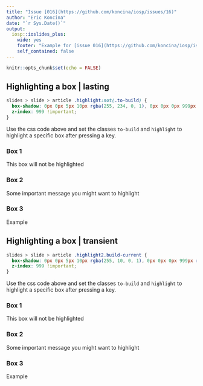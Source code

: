 ```yaml
---
title: "Issue [016](https://github.com/koncina/iosp/issues/16)"
author: "Eric Koncina"
date: "`r Sys.Date()`"
output:
  iosp::ioslides_plus:
    wide: yes
    footer: "Example for [issue 016](https://github.com/koncina/iosp/issues/16)"
    self_contained: false
---
```



```r
knitr::opts_chunk$set(echo = FALSE)
```

## Highlighting a box | lasting

```css
slides > slide > article .highlight:not(.to-build) {
  box-shadow: 0px 0px 5px 10px rgba(255, 234, 0, 1), 0px 0px 0px 999px rgba(0, 0, 0, 0.45) !important;
  z-index: 999 !important;
}
```

Use the css code above and set the classes `to-build` and `highlight` to highlight a specific box after pressing a key.

### Box 1{.box-4 .bg-red}

This box will not be highlighted

### Box 2{.box-6 .bg-green .offset-2 .to-build .highlight}

Some important message you might want to highlight

### Box 3{.box-6 .bg-blue}

Example

## Highlighting a box | transient

```css
slides > slide > article .highlight2.build-current {
  box-shadow: 0px 0px 5px 10px rgba(255, 10, 0, 1), 0px 0px 0px 999px rgba(0, 0, 0, 0.45) !important;
  z-index: 999 !important;
}
```

Use the css code above and set the classes `to-build` and `highlight` to highlight a specific box after pressing a key.

### Box 1{.box-4 .bg-red}

This box will not be highlighted

### Box 2{.box-6 .bg-green .offset-2 .to-build .highlight2}

Some important message you might want to highlight

### Box 3{.box-6 .bg-blue}

Example

